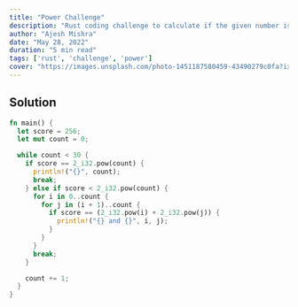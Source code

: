```yaml
---
title: "Power Challenge"
description: "Rust coding challenge to calculate if the given number is a 2 to the power, if yes how much"
author: "Ajesh Mishra"
date: "May 28, 2022"
duration: "5 min read"
tags: ['rust', 'challenge', 'power']
cover: "https://images.unsplash.com/photo-1451187580459-43490279c0fa?ixlib=rb-1.2.1&ixid=MnwxMjA3fDB8MHxwaG90by1wYWdlfHx8fGVufDB8fHx8&auto=format&fit=crop&w=1472&q=80"
---
```


## Solution

```rust
fn main() {
  let score = 256;
  let mut count = 0;

  while count < 30 {
    if score == 2_i32.pow(count) {
      println!("{}", count);
      break;
    } else if score < 2_i32.pow(count) {
      for i in 0..count {
        for j in (i + 1)..count {
          if score == (2_i32.pow(i) + 2_i32.pow(j)) {
            println!("{} and {}", i, j);
          }
        }
      }
      break;
    }

    count += 1;
  }
}
```
